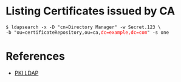= Listing Certificates issued by CA =

 $ ldapsearch -x -D "cn=Directory Manager" -w Secret.123 \
 -b "ou=certificateRepository,ou=ca,<font color="red">dc=example,dc=com</font>" -s one

= References =

* [[PKI LDAP]]